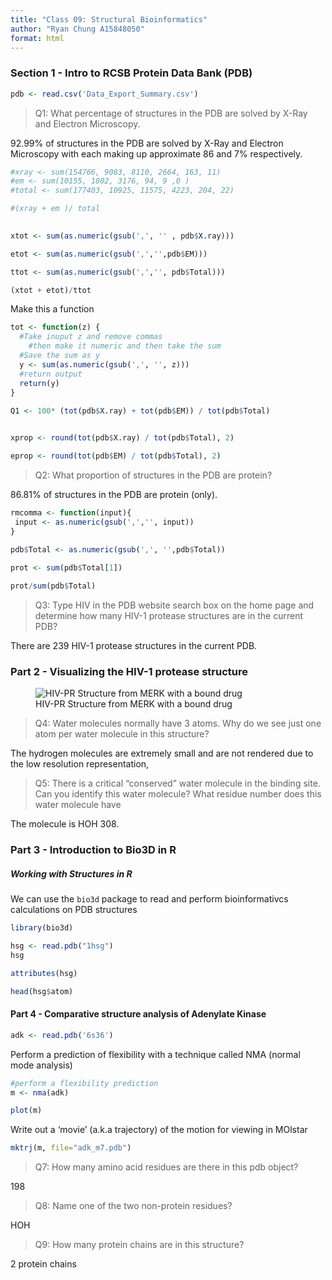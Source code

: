 ```yaml
---
title: "Class 09: Structural Bioinformatics"
author: "Ryan Chung A15848050"
format: html
---
```


### Section 1 - Intro to RCSB Protein Data Bank (PDB)

```r

pdb <- read.csv('Data_Export_Summary.csv')

```

> Q1: What percentage of structures in the PDB are solved by X-Ray and Electron Microscopy.

92.99% of structures in the PDB are solved by X-Ray and Electron Microscopy with each making up approximate 86 and 7% respectively.

```r

#xray <- sum(154766, 9083, 8110, 2664, 163, 11)
#em <- sum(10155, 1802, 3176, 94, 9 ,0 )
#total <- sum(177403, 10925, 11575, 4223, 204, 22)

#(xray + em )/ total

 
xtot <- sum(as.numeric(gsub(',', '' , pdb$X.ray)))

etot <- sum(as.numeric(gsub(',','',pdb$EM))) 

ttot <- sum(as.numeric(gsub(',','', pdb$Total)))

(xtot + etot)/ttot

```

Make this a function

```r

tot <- function(z) {
  #Take inuput z and remove commas
    #then make it numeric and then take the sum
  #Save the sum as y
  y <- sum(as.numeric(gsub(',', '', z)))
  #return output
  return(y)
}
  
Q1 <- 100* (tot(pdb$X.ray) + tot(pdb$EM)) / tot(pdb$Total)


xprop <- round(tot(pdb$X.ray) / tot(pdb$Total), 2)

eprop <- round(tot(pdb$EM) / tot(pdb$Total), 2)

```

> Q2: What proportion of structures in the PDB are protein?

86.81% of structures in the PDB are protein (only).

```r

rmcomma <- function(input){
 input <- as.numeric(gsub(',','', input))
}
  
pdb$Total <- as.numeric(gsub(',', '',pdb$Total))

prot <- sum(pdb$Total[1])

prot/sum(pdb$Total)


```

> Q3: Type HIV in the PDB website search box on the home page and determine how many HIV-1 protease structures are in the current PDB?

There are 239 HIV-1 protease structures in the current PDB.

### Part 2 - Visualizing the HIV-1 protease structure

![HIV-PR Structure from MERK with a bound drug](1HSG(1).png)

> Q4: Water molecules normally have 3 atoms. Why do we see just one atom per water molecule in this structure?

The hydrogen molecules are extremely small and are not rendered due to the low resolution representation,

> Q5: There is a critical "conserved" water molecule in the binding site. Can you identify this water molecule? What residue number does this water molecule have

The molecule is HOH 308.

### Part 3 - Introduction to Bio3D in R

##### Working with Structures in R

We can use the `bio3d` package to read and perform bioinformativcs calculations on PDB structures

```r

library(bio3d)

hsg <- read.pdb("1hsg")
hsg
```

```r
attributes(hsg)
```


```r
head(hsg$atom)
```

#### Part 4 - Comparative structure analysis of Adenylate Kinase

```r
adk <- read.pdb('6s36')

```

Perform a prediction of flexibility with a technique called NMA (normal mode analysis)

```r
#perform a flexibility prediction
m <- nma(adk)

plot(m)
```

Write out a 'movie' (a.k.a trajectory) of the motion for viewing in MOlstar
```r

mktrj(m, file="adk_m7.pdb")

```



>Q7: How many amino acid residues are there in this pdb object? 

198

>Q8: Name one of the two non-protein residues? 

HOH

>Q9: How many protein chains are in this structure? 

2 protein chains














